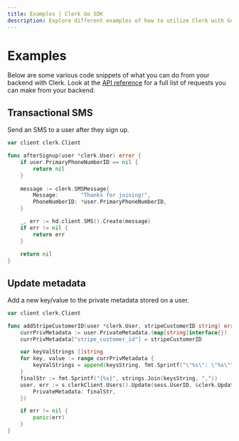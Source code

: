 ```yaml
---
title: Examples | Clerk Go SDK
description: Explore different examples of how to utilize Clerk with Go.
---
```


# Examples

Below are some various code snippets of what you can do from your backend with Clerk. Look at the [API reference](/docs/references/backend/overview) for a full list of requests you can make from your backend.

## Transactional SMS

Send an SMS to a user after they sign up.

```go
var client clerk.Client

func afterSignup(user *clerk.User) error {
	if user.PrimaryPhoneNumberID == nil {
		return nil
	}
	
	message := clerk.SMSMessage{
		Message:       "Thanks for joining!",
		PhoneNumberID: *user.PrimaryPhoneNumberID,
	}

	_, err := hd.client.SMS().Create(message)
	if err != nil {
		return err
	}
	
	return nil	
}
```

## Update metadata

Add a new key/value to the private metadata stored on a user.

```go
var client clerk.Client

func addStripeCustomerID(user *clerk.User, stripeCustomerID string) error {	
	currPrivMetadata := user.PrivateMetadata.(map[string]interface{})	
	currPrivMetadata["stripe_customer_id"] = stripeCustomerID

	var keyValStrings []string
	for key, value := range currPrivMetadata {
		keyValStrings = append(keysString, fmt.Sprintf("\"%s\": \"%s\"", key, value))
	}
	finalStr := fmt.Sprintf("{%s}", strings.Join(keysString, ","))
	user, err := s.clerkClient.Users().Update(sess.UserID, &clerk.UpdateUser{
		PrivateMetadata: finalStr,
	})

	if err != nil {
		panic(err)
	}
}
```